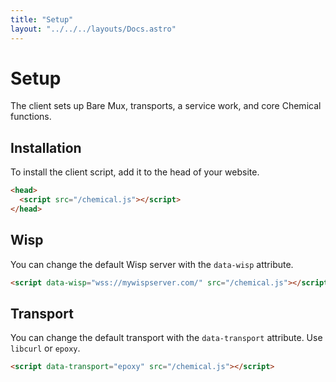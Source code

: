 ```yaml
---
title: "Setup"
layout: "../../../layouts/Docs.astro"
---
```


# Setup

The client sets up Bare Mux, transports, a service work, and core Chemical functions.

## Installation

To install the client script, add it to the head of your website.

```html
<head>
  <script src="/chemical.js"></script>
</head>
```

## Wisp

You can change the default Wisp server with the `data-wisp` attribute.

```html
<script data-wisp="wss://mywispserver.com/" src="/chemical.js"></script>
```

## Transport

You can change the default transport with the `data-transport` attribute. Use `libcurl` or `epoxy`.

```html
<script data-transport="epoxy" src="/chemical.js"></script>
```